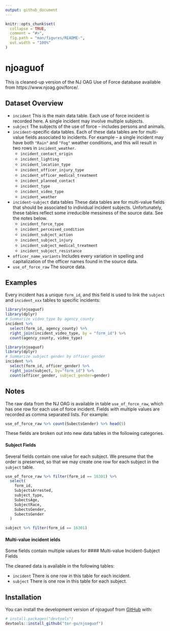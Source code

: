 ```yaml
---
output: github_document
---
```


<!-- README.md is generated from README.Rmd. Please edit that file -->

```r
knitr::opts_chunk$set(
  collapse = TRUE,
  comment = "#>",
  fig.path = "man/figures/README-",
  out.width = "100%"
)
```

# njoaguof

<!-- badges: start -->
<!-- badges: end -->

This is cleaned-up version of the NJ OAG Use of Force database
    available from https://www.njoag.gov/force/.

## Dataset Overview

* ```incident``` This is the main data table. Each use of force incident is recorded here. A single incident may involve multiple subjects.
* ```subject``` The subjects of the use of force -- includes persons and animals.
* ```incident```-specific data tables. Each of these data tables are for multi-value fields associated to incidents. For example -- a single incident may have both ```"Rain"``` and ```"Fog"``` weather conditions, and this will result in two rows in ```incident_weather```.
  + ```incident_contact_origin```
  + ```incident_lighting```
  + ```incident_location_type```
  + ```incident_officer_injury_type```
  + ```incident_officer_medical_treatment```
  + ```incident_planned_contact```
  + ```incident_type```
  + ```incident_video_type```
  + ```incident_weather```
* ```incident```-```subject``` data tables These data tables are for multi-value fields that should be associated to individual incident subjects. Unfortunately, these tables reflect some irreducible messiness of the source data. See the notes below.
  + ```incident_force_type```
  + ```incident_perceived_condition```
  + ```incident_subject_action```
  + ```incident_subject_injury```
  + ```incident_subject_medical_treatment```
  + ```incident_subject_resistance```
* ```officer_name_variants``` Includes every variation in spelling and capitalization of the officer names found in the source data.
* ```use_of_force_raw``` The source data.

## Examples
Every incident has a unique ```form_id```, and this field is used to link the ```subject``` and ```incident_xxx``` tables to specific incidents:
```r
library(njoaguof)
library(dplyr)
# Summarize video_type by agency_county
incident %>%
  select(form_id, agency_county) %>%
  right_join(incident_video_type, by = "form_id") %>%
  count(agency_county, video_type)
```

```r
library(njoaguof)
library(dplyr)
# Summarize subject gender by officer gender
incident %>% 
  select(form_id, officer_gender) %>% 
  right_join(subject, by="form_id") %>%
  count(officer_gender, subject_gender=gender)
```

## Notes

The raw data from the NJ OAG is available in table ```use_of_force_raw```, which has one row for each use of force incident.  Fields with multiple values are recorded as comma separated lists. For example:
```r
use_of_force_raw %>% count(SubectsGender) %>% head(5)
```
These fields are broken out into new data tables in the following categories.

#### Subject Fields
Several fields contain one value for each subject. We presume that the order is preserved, so that we may create one row for each subject in the ```subject``` table.
```r
use_of_force_raw %>% filter(form_id == 16301) %>%
  select(
    form_id,
    SubjectsArrested,
    subject_type,
    SubectsAge,
    SubjectRace,
    SubectsGender,
    SubectsGender
  )

subject %>% filter(form_id == 16301)
```

#### Multi-value incident ields
Some fields contain multiple values for 
#### Multi-value Incident-Subject Fields


The cleaned data is available in the following tables:

* ```incident``` There is one row in this table for each incident.
* ```subject```  There is one row in this table for each subject.

## Installation

You can install the development version of njoaguof from [GitHub](https://github.com/) with:

``` r
# install.packages("devtools")
devtools::install_github("tor-gu/njoaguof")
```
